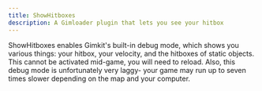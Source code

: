 ```yaml
---
title: ShowHitboxes
description: A Gimloader plugin that lets you see your hitbox
---
```



ShowHitboxes enables Gimkit's built-in debug mode, which shows you various things: your hitbox, your velocity, and the hitboxes of static objects. This cannot be activated mid-game, you will need to reload. Also, this debug mode is unfortunately very laggy- your game may run up to seven times slower depending on the map and your computer.

<ButtonInstall client:only="svelte" name="ShowHitboxes" url="https://raw.githubusercontent.com/Gimloader/client-plugins/main/plugins/ShowHitboxes.js" />
